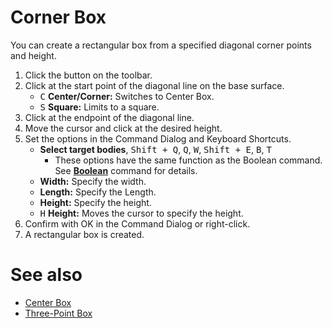 
# Corner Box

<Reference shortcut='Shift + B' command='Corner Box' button='Toolbar' />

You can  create a rectangular box from a specified diagonal corner points  and height.

1. Click the button <ButtonIcon type="button-corner-box" /> on the toolbar.
2. Click at the start point of the diagonal line on the base surface.
   - <kbd>C</kbd> **Center/Corner:** Switches to Center Box.
   - <kbd>S</kbd> **Square:** Limits to a square.
3. Click at the endpoint of the diagonal line.
4. Move the cursor and click at the desired height.
5. Set the options in the Command Dialog and Keyboard Shortcuts.
   - **Select target bodies**, <kbd>Shift + Q</kbd>, <kbd>Q</kbd>, <kbd>W</kbd>, <kbd>Shift + E</kbd>, <kbd>B</kbd>, <kbd>T</kbd>
      - These options have the same function as the Boolean command. See [**Boolean**](../solid/boolean) command for details.
   - **Width:** Specify the width.
   - **Length:** Specify the Length.
   - **Height:** Specify the height.
   - <kbd>H</kbd> **Height:** Moves the cursor to specify the height.
6. Confirm with OK in the Command Dialog or right-click.
7. A rectangular box is created.

<VideoPlayer fileName="corner-box"/>

# See also

- [Center Box](./center-box)
- [Three-Point Box](./three-point-box)





